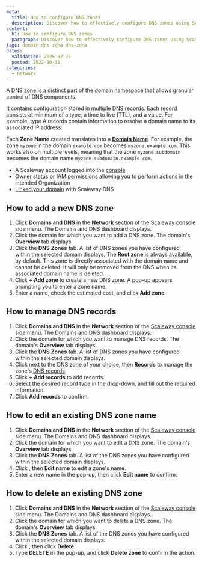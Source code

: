 ```yaml
---
meta:
  title: How to configure DNS zones
  description: Discover how to effectively configure DNS zones using Scaleway's Domains and DNS service. Learn to add, edit, and delete DNS zones to manage your domain's configurations with ease and precision.
content:
  h1: How to configure DNS zones
  paragraph: Discover how to effectively configure DNS zones using Scaleway's Domains and DNS service. Learn to add, edit, and delete DNS zones to manage your domain's configurations with ease and precision.
tags: domain dns zone dns-zone
dates:
  validation: 2025-02-27
  posted: 2022-10-31
categories:
  - network
---
```



A [DNS zone](/domains-and-dns/concepts/#dns-zone) is a distinct part of the [domain namespace](/domains-and-dns/concepts/#dns-namespace) that allows granular control of DNS components.

It contains configuration stored in multiple [DNS records](/domains-and-dns/concepts/#dns-record). Each record consists at minimum of a type, a time to live (TTL), and a value. For example, type A records contain information to resolve a domain name to its associated IP address.

Each **Zone Name** created translates into a [**Domain Name**](/domains-and-dns/concepts/#domain-name). For example, the zone `myzone` in the domain `example.com` becomes `myzone.example.com`. This works also on multiple levels, meaning that the zone `myzone.subdomain` becomes the domain name `myzone.subdomain.example.com`.

<Macro id="requirements" />

- A Scaleway account logged into the [console](https://console.scaleway.com)
- [Owner](/iam/concepts/#owner) status or [IAM permissions](/iam/concepts/#permission) allowing you to perform actions in the intended Organization
- [Linked your domain](/domains-and-dns/how-to/add-external-domain/) with Scaleway DNS

## How to add a new DNS zone

1. Click **Domains and DNS** in the **Network** section of the [Scaleway console](https://console.scaleway.com) side menu. The Domains and DNS dashboard displays.
2. Click the domain for which you want to add a DNS zone. The domain's **Overview** tab displays.
3. Click the **DNS Zones** tab. A list of DNS zones you have configured within the selected domain displays.
    <Message type="note">
      The **Root zone** is always available, by default. This zone is directly associated with the domain name and cannot be deleted. It will only be removed from the DNS when its associated domain name is deleted.
    </Message>
4. Click **+ Add zone** to create a new DNS zone. A pop-up appears prompting you to enter a zone name.
5. Enter a name, check the estimated cost, and click **Add zone**.

## How to manage DNS records

1. Click **Domains and DNS** in the **Network** section of the [Scaleway console](https://console.scaleway.com) side menu. The Domains and DNS dashboard displays.
2. Click the domain for which you want to manage DNS records. The domain's **Overview** tab displays.
3. Click the **DNS Zones** tab. A list of DNS zones you have configured within the selected domain displays.
4. Click <Icon name="more" /> next to the DNS zone of your choice, then **Records** to manage the zone's [DNS records](/domains-and-dns/reference-content/understanding-dns-records/).
5. Click **+ Add records** to add records.
6. Select the desired [record type](/domains-and-dns/reference-content/understanding-dns-records/) in the drop-down, and fill out the required information.
7. Click **Add records** to confirm.

## How to edit an existing DNS zone name

1. Click **Domains and DNS** in the **Network** section of the [Scaleway console](https://console.scaleway.com) side menu. The Domains and DNS dashboard displays.
2. Click the domain for which you want to edit a DNS zone. The domain's **Overview** tab displays.
3. Click the **DNS Zones** tab. A list of the DNS zones you have configured within the selected domain displays.
4. Click <Icon name="more" />, then **Edit name** to edit a zone's name.
    <Lightbox src={image} alt="" />
5. Enter a new name in the pop-up, then click **Edit name** to confirm.
    <Lightbox src={image2} alt="" />

## How to delete an existing DNS zone

1. Click **Domains and DNS** in the **Network** section of the [Scaleway console](https://console.scaleway.com) side menu. The Domains and DNS dashboard displays.
2. Click the domain for which you want to delete a DNS zone. The domain's **Overview** tab displays.
3. Click the **DNS Zones** tab. A list of the DNS zones you have configured within the selected domain displays.
4. Click <Icon name="more" />, then click **Delete**.
5. Type **DELETE** in the pop-up, and click **Delete zone** to confirm the action.


